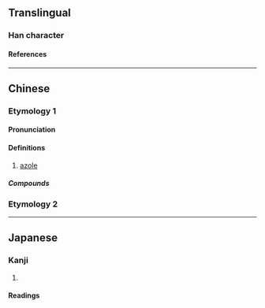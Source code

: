 {{character info}}
==Translingual==

===Han character===
{{Han char|rn=30|rad=口|as=07|sn=10|four=68014|canj=ROOG|ids=⿰口坐}}

====References====
{{Han ref|kx=0192.230|dkj=03716|hdz=10632.020|uh=5511}}

----

==Chinese==
{{zh-forms}}

===Etymology 1===

====Pronunciation====
{{zh-pron
|m=zuò
|c=zo6
|cat=
}}

====Definitions====
{{zh-hanzi}}

# {{lb|zh|organic compound}} [[azole]]

=====Compounds=====
{{zh-der|三唑|四唑|吲唑|咪唑|噁唑|噻唑|吡唑|五唑|二唑|咔唑|喹唑啉|銻唑|砷唑|酮康唑}}

===Etymology 2===
{{zh-see|噬|v}}
----

==Japanese==

===Kanji===
{{ja-kanji|rs=口07}}

# {{rfdef|ja|sort=口07}}

====Readings====
{{ja-readings|goon=[[ぜい]] (zei)|kanon=[[せい]] (sei)}}